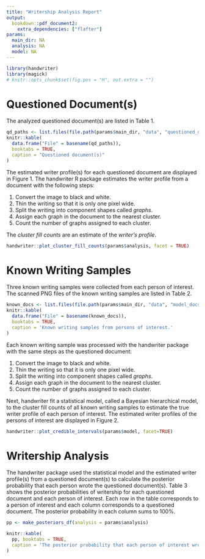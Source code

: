 ```yaml
---
title: "Writership Analysis Report"
output:
  bookdown::pdf_document2:
    extra_dependencies: ["flafter"]
params:
  main_dir: NA
  analysis: NA
  model: NA
---
```


```r
library(handwriter)
library(magick)
# knitr::opts_chunk$set(fig.pos = "H", out.extra = "")
```

# Questioned Document(s)

The analyzed questioned document(s) are listed in Table 1.

```r
qd_paths <- list.files(file.path(params$main_dir, "data", "questioned_docs"))
knitr::kable(
  data.frame("File" = basename(qd_paths)), 
  booktabs = TRUE,
  caption = "Questioned document(s)"
)
```

The estimated writer profile(s) for each questioned document are displayed in Figure 1. The handwriter R package estimates the writer profile from a document with the following steps:

1. Convert the image to black and white.
2. Thin the writing so that it is only one pixel wide.
3. Split the writing into component shapes called *graphs*.
4. Assign each graph in the document to the nearest cluster. 
5. Count the number of graphs assigned to each cluster. 

The *cluster fill counts* are an estimate of the *writer's profile*.

```r
handwriter::plot_cluster_fill_counts(params$analysis, facet = TRUE)
```

# Known Writing Samples
Three known writing samples were collected from each person of interest. The scanned PNG files of the known writing samples are listed in Table 2.
```r
known_docs <- list.files(file.path(params$main_dir, "data", "model_docs"), pattern = ".png", full.names = TRUE)
knitr::kable(
  data.frame("File" = basename(known_docs)), 
  booktabs = TRUE,
  caption = 'Known writing samples from persons of interest.'
)
```

Each known writing sample was processed with the handwriter package with the same steps as the questioned document:

1. Convert the image to black and white.
2. Thin the writing so that it is only one pixel wide.
3. Split the writing into component shapes called *graphs*.
4. Assign each graph in the document to the nearest cluster. 
5. Count the number of graphs assigned to each cluster.

Next, handwriter fit a statistical model, called a Bayesian hierarchical model, to the cluster fill counts of all known writing samples to estimate the true writer profile of each person of interest. The estimated writer profiles of the persons of interest are displayed in Figure 2.

```r
handwriter::plot_credible_intervals(params$model, facet=TRUE)
```

# Writership Analysis
The handwriter package used the statistical model and the estimated writer profile(s) from a questioned document(s) to calculate the posterior probability that each person wrote the questioned document(s). Table 3 shows the posterior probabilities of writership for each questioned document and each person of interest. Each row in the table corresponds to a person of interest and each column corresponds to a questioned document. The posterior probability in each column sums to 100%.

```r
pp <- make_posteriors_df(analysis = params$analysis)

knitr::kable(
  pp, booktabs = TRUE,
  caption = 'The posterior probability that each person of interest wrote each questioned document.'
)
```

